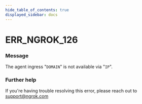 ```yaml
---
hide_table_of_contents: true
displayed_sidebar: docs
---
```



# ERR_NGROK_126

### Message

The agent ingress "`DOMAIN`" is not available via "`IP`".

### Further help

If you're having trouble resolving this error, please reach out to [support@ngrok.com](mailto:support@ngrok.com?subject=Help%20with%20ERR_NGROK_126)

<ErrorDetails error="err_ngrok_126" />
